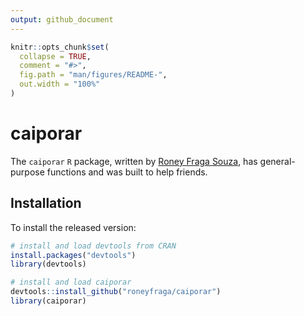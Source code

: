 ```yaml
---
output: github_document
---
```


<!-- README.md is generated from README.Rmd. Please edit that file -->

```r
knitr::opts_chunk$set(
  collapse = TRUE,
  comment = "#>",
  fig.path = "man/figures/README-",
  out.width = "100%"
)
```

# caiporar

<!-- 
badges: start 
badges: end 
-->

The `caiporar` `R` package, written by [Roney Fraga Souza](http://roneyfraga.com), has general-purpose functions and was built to help friends.

## Installation

To install the released version:

```r
# install and load devtools from CRAN
install.packages("devtools")
library(devtools)

# install and load caiporar
devtools::install_github("roneyfraga/caiporar")
library(caiporar)
```

